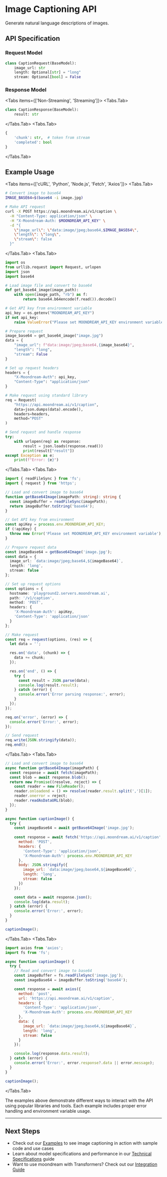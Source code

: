 
# Image Captioning API

Generate natural language descriptions of images.

## API Specification

### Request Model
~~~python filename="models.py"
class CaptionRequest(BaseModel):
    image_url: str
    length: Optional[str] = "long"
    stream: Optional[bool] = False
~~~

### Response Model
<Tabs items={['Non-Streaming', 'Streaming']}>
  <Tabs.Tab>
~~~python
class CaptionResponse(BaseModel):
    result: str
~~~
  </Tabs.Tab>
  <Tabs.Tab>
~~~python
{
    'chunk': str,  # token from stream
    'completed': bool
}
~~~
  </Tabs.Tab>
</Tabs>

## Example Usage

<Tabs items={['cURL', 'Python', 'Node.js', 'Fetch', 'Axios']}>
  <Tabs.Tab>
~~~bash filename="caption.sh"
# Convert image to base64
IMAGE_BASE64=$(base64 -i image.jpg)

# Make API request
curl -X POST https://api.moondream.ai/v1/caption \
  -H "Content-Type: application/json" \
  -H "X-Moondream-Auth: $MOONDREAM_API_KEY" \
  -d "{
    \"image_url\": \"data:image/jpeg;base64,$IMAGE_BASE64\",
    \"length\": \"long\",
    \"stream\": false
  }"
~~~
  </Tabs.Tab>
  <Tabs.Tab>
~~~python filename="caption.py" {3-4} showLineNumbers
import os
from urllib.request import Request, urlopen
import json
import base64

# Load image file and convert to base64
def get_base64_image(image_path):
    with open(image_path, "rb") as f:
        return base64.b64encode(f.read()).decode()

# Get API key from environment variable
api_key = os.getenv("MOONDREAM_API_KEY")
if not api_key:
    raise ValueError("Please set MOONDREAM_API_KEY environment variable")

# Prepare request
image_base64 = get_base64_image("image.jpg")
data = {
    "image_url": f"data:image/jpeg;base64,{image_base64}",
    "length": "long",
    "stream": False
}

# Set up request headers
headers = {
    "X-Moondream-Auth": api_key,
    "Content-Type": "application/json"
}

# Make request using standard library
req = Request(
    "https://api.moondream.ai/v1/caption",
    data=json.dumps(data).encode(),
    headers=headers,
    method="POST"
)

# Send request and handle response
try:
    with urlopen(req) as response:
        result = json.loads(response.read())
        print(result["result"])
except Exception as e:
    print(f"Error: {e}")
~~~
  </Tabs.Tab>
  <Tabs.Tab>
~~~typescript filename="caption.ts" {3-4} showLineNumbers
import { readFileSync } from 'fs';
import { request } from 'https';

// Load and convert image to base64
function getBase64Image(imagePath: string): string {
  const imageBuffer = readFileSync(imagePath);
  return imageBuffer.toString('base64');
}

// Get API key from environment
const apiKey = process.env.MOONDREAM_API_KEY;
if (!apiKey) {
  throw new Error('Please set MOONDREAM_API_KEY environment variable');
}

// Prepare request data
const imageBase64 = getBase64Image('image.jpg');
const data = {
  image_url: `data:image/jpeg;base64,${imageBase64}`,
  length: 'long',
  stream: false
};

// Set up request options
const options = {
  hostname: 'playground2.servers.moondream.ai',
  path: '/v1/caption',
  method: 'POST',
  headers: {
    'X-Moondream-Auth': apiKey,
    'Content-Type': 'application/json'
  }
};

// Make request
const req = request(options, (res) => {
  let data = '';

  res.on('data', (chunk) => {
    data += chunk;
  });

  res.on('end', () => {
    try {
      const result = JSON.parse(data);
      console.log(result.result);
    } catch (error) {
      console.error('Error parsing response:', error);
    }
  });
});

req.on('error', (error) => {
  console.error('Error:', error);
});

// Send request
req.write(JSON.stringify(data));
req.end();
~~~
  </Tabs.Tab>
  <Tabs.Tab>
~~~javascript filename="caption-fetch.js"
// Load and convert image to base64
async function getBase64Image(imagePath) {
  const response = await fetch(imagePath);
  const blob = await response.blob();
  return new Promise((resolve, reject) => {
    const reader = new FileReader();
    reader.onloadend = () => resolve(reader.result.split(',')[1]);
    reader.onerror = reject;
    reader.readAsDataURL(blob);
  });
}

async function captionImage() {
  try {
    const imageBase64 = await getBase64Image('image.jpg');
    
    const response = await fetch('https://api.moondream.ai/v1/caption', {
      method: 'POST',
      headers: {
        'Content-Type': 'application/json',
        'X-Moondream-Auth': process.env.MOONDREAM_API_KEY
      },
      body: JSON.stringify({
        image_url: `data:image/jpeg;base64,${imageBase64}`,
        length: 'long',
        stream: false
      })
    });

    const data = await response.json();
    console.log(data.result);
  } catch (error) {
    console.error('Error:', error);
  }
}

captionImage();
~~~
  </Tabs.Tab>
  <Tabs.Tab>
~~~javascript filename="caption-axios.js"
import axios from 'axios';
import fs from 'fs';

async function captionImage() {
  try {
    // Read and convert image to base64
    const imageBuffer = fs.readFileSync('image.jpg');
    const imageBase64 = imageBuffer.toString('base64');

    const response = await axios({
      method: 'post',
      url: 'https://api.moondream.ai/v1/caption',
      headers: {
        'Content-Type': 'application/json',
        'X-Moondream-Auth': process.env.MOONDREAM_API_KEY
      },
      data: {
        image_url: `data:image/jpeg;base64,${imageBase64}`,
        length: 'long',
        stream: false
      }
    });

    console.log(response.data.result);
  } catch (error) {
    console.error('Error:', error.response?.data || error.message);
  }
}

captionImage();
~~~
  </Tabs.Tab>
</Tabs>

<Callout type="info">
  The examples above demonstrate different ways to interact with the API using popular libraries and tools. Each example includes proper error handling and environment variable usage.
</Callout>

---

## Next Steps

- Check out our [Examples](/cookbook/basic-usage) to see image captioning in action with sample code and use cases
- Learn about model specifications and performance in our [Technical Specifications](/technical-specifications) guide
- Want to use moondream with Transformers? Check out our [Integration Guide](/advanced/transformers)
